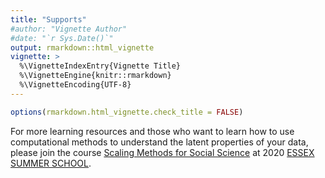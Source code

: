 ```yaml
---
title: "Supports"
#author: "Vignette Author"
#date: "`r Sys.Date()`"
output: rmarkdown::html_vignette
vignette: >
  %\VignetteIndexEntry{Vignette Title}
  %\VignetteEngine{knitr::rmarkdown}
  %\VignetteEncoding{UTF-8}
---
```

```r
options(rmarkdown.html_vignette.check_title = FALSE)
```


For more learning resources and those who want to learn how to use computational methods to understand the latent properties of your data, please join the course [Scaling Methods for Social Science](https://essexsummerschool.com/summer-school-facts/courses/2020-course-list/3l-ideal-point-estimation-item-response-theory-and-scaling-methods/) at 2020 [ESSEX SUMMER SCHOOL](https://essexsummerschool.com/).